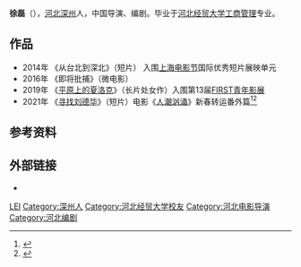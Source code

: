 '''徐磊'''（{{bd|1982年||}}），[[河北|河北]][[深州|深州]]人，中国导演、编剧。毕业于[[河北经贸大学|河北经贸大学]][[工商管理|工商管理]]专业。

== 作品 ==
*2014年 《从台北到深北》（短片） 入围[[上海电影节|上海电影节]]国际优秀短片展映单元
*2016年 《即将批捕》（微电影）
*2019年 《[[平原上的夏洛克|平原上的夏洛克]]》（长片处女作）入围第13届[[FIRST青年影展|FIRST青年影展]]
*2021年 《[[寻找刘德华|寻找刘德华]]》（短片）电影《[[人潮汹涌|人潮汹涌]]》新春转运番外篇<ref>{{Cite web|title=《人潮汹涌》番外《寻找刘德华》联动《平原上的夏洛克》|url=https://ent.china.com/gundong/11015422/20210204/39258757.html|accessdate=2021-02-05|work=中华网|archive-date=2021-02-10|archive-url=https://web.archive.org/web/20210210115526/https://ent.china.com/gundong/11015422/20210204/39258757.html|dead-url=no}}</ref><ref>{{Cite web|title=电影《人潮汹涌》发布新春转运番外《寻找刘德华》 联动《平原上的夏洛克》导演徐磊呈现爆笑追星故事|url=http://ent.ynet.com/2021/02/04/3131257t1254.html|accessdate=2021-02-05|work=北青网|archive-date=2021-02-10|archive-url=https://web.archive.org/web/20210210000343/http://ent.ynet.com/2021/02/04/3131257t1254.html|dead-url=no}}</ref>

== 参考资料 ==
{{reflist}}

== 外部链接 ==
*{{douban|1415626}}

{{DEFAULTSORT:XU徐}}

[[Category:徐姓|LEI]]
[[Category:深州人|Category:深州人]]
[[Category:河北经贸大学校友|Category:河北经贸大学校友]]
[[Category:河北电影导演|Category:河北电影导演]]
[[Category:河北编剧|Category:河北编剧]]